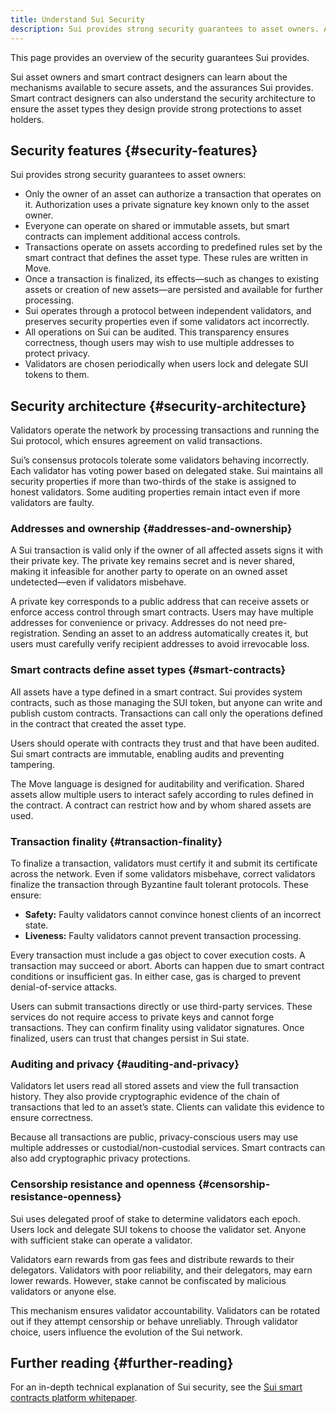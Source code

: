```yaml
---
title: Understand Sui Security
description: Sui provides strong security guarantees to asset owners. Assets on Sui can be used only by their owners according to the logic defined in auditable smart contracts. The network remains available and correct even if some validators fail or act maliciously (fault tolerance).
---
```


This page provides an overview of the security guarantees Sui provides.  

Sui asset owners and smart contract designers can learn about the mechanisms available to secure assets, and the assurances Sui provides. Smart contract designers can also understand the security architecture to ensure the asset types they design provide strong protections to asset holders.  

## Security features {#security-features}

Sui provides strong security guarantees to asset owners:  

- Only the owner of an asset can authorize a transaction that operates on it. Authorization uses a private signature key known only to the asset owner.  
- Everyone can operate on shared or immutable assets, but smart contracts can implement additional access controls.  
- Transactions operate on assets according to predefined rules set by the smart contract that defines the asset type. These rules are written in Move.  
- Once a transaction is finalized, its effects—such as changes to existing assets or creation of new assets—are persisted and available for further processing.  
- Sui operates through a protocol between independent validators, and preserves security properties even if some validators act incorrectly.  
- All operations on Sui can be audited. This transparency ensures correctness, though users may wish to use multiple addresses to protect privacy.  
- Validators are chosen periodically when users lock and delegate SUI tokens to them.  

## Security architecture {#security-architecture}

Validators operate the network by processing transactions and running the Sui protocol, which ensures agreement on valid transactions.  

Sui’s consensus protocols tolerate some validators behaving incorrectly. Each validator has voting power based on delegated stake. Sui maintains all security properties if more than two-thirds of the stake is assigned to honest validators. Some auditing properties remain intact even if more validators are faulty.  

### Addresses and ownership {#addresses-and-ownership}

A Sui transaction is valid only if the owner of all affected assets signs it with their private key. The private key remains secret and is never shared, making it infeasible for another party to operate on an owned asset undetected—even if validators misbehave.  

A private key corresponds to a public address that can receive assets or enforce access control through smart contracts. Users may have multiple addresses for convenience or privacy. Addresses do not need pre-registration. Sending an asset to an address automatically creates it, but users must carefully verify recipient addresses to avoid irrevocable loss.  

### Smart contracts define asset types {#smart-contracts}

All assets have a type defined in a smart contract. Sui provides system contracts, such as those managing the SUI token, but anyone can write and publish custom contracts. Transactions can call only the operations defined in the contract that created the asset type.  

Users should operate with contracts they trust and that have been audited. Sui smart contracts are immutable, enabling audits and preventing tampering.  

The Move language is designed for auditability and verification. Shared assets allow multiple users to interact safely according to rules defined in the contract. A contract can restrict how and by whom shared assets are used.  

### Transaction finality {#transaction-finality}

To finalize a transaction, validators must certify it and submit its certificate across the network. Even if some validators misbehave, correct validators finalize the transaction through Byzantine fault tolerant protocols. These ensure:  

- **Safety:** Faulty validators cannot convince honest clients of an incorrect state.  
- **Liveness:** Faulty validators cannot prevent transaction processing.  

Every transaction must include a gas object to cover execution costs. A transaction may succeed or abort. Aborts can happen due to smart contract conditions or insufficient gas. In either case, gas is charged to prevent denial-of-service attacks.  

Users can submit transactions directly or use third-party services. These services do not require access to private keys and cannot forge transactions. They can confirm finality using validator signatures. Once finalized, users can trust that changes persist in Sui state.  

### Auditing and privacy {#auditing-and-privacy}

Validators let users read all stored assets and view the full transaction history. They also provide cryptographic evidence of the chain of transactions that led to an asset’s state. Clients can validate this evidence to ensure correctness.  

Because all transactions are public, privacy-conscious users may use multiple addresses or custodial/non-custodial services. Smart contracts can also add cryptographic privacy protections.  

### Censorship resistance and openness {#censorship-resistance-openness}

Sui uses delegated proof of stake to determine validators each epoch. Users lock and delegate SUI tokens to choose the validator set. Anyone with sufficient stake can operate a validator.  

Validators earn rewards from gas fees and distribute rewards to their delegators. Validators with poor reliability, and their delegators, may earn lower rewards. However, stake cannot be confiscated by malicious validators or anyone else.  

This mechanism ensures validator accountability. Validators can be rotated out if they attempt censorship or behave unreliably. Through validator choice, users influence the evolution of the Sui network.  

## Further reading {#further-reading}

For an in-depth technical explanation of Sui security, see the [Sui smart contracts platform whitepaper](/doc/sui.pdf).  
